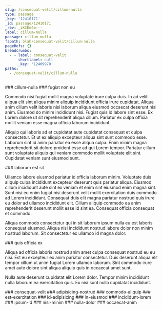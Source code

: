 ```yaml
---
slug: /consequat-velit/cillum-nulla
type: passage
_key: '12410171'
_id: passage/12410171
_rev: _iKCEm4m---
label: cillum-nulla
passage: cillum-nulla
fspath: blah/consequat-velit/cillum-nulla
pageRefs: {}
breadcrumbs:
  - - label: consequat-velit
      shortlabel: null
      _key: '12409970'
paths:
  - /consequat-velit/cillum-nulla
---
```


<NuggetArea>
<Passage slug="/consequat-velit/cillum-nulla" type="passage" _key="12410171" _id="passage/12410171" _rev="_iKCEm4m---" label="cillum-nulla" passage="cillum-nulla" fspath="blah/consequat-velit/cillum-nulla" paths="/consequat-velit/cillum-nulla">
<NuggetBody>
### cillum-nulla

</NuggetBody>
<Breadcrumbs>
<Crumbs>
<Crumb _key="12409970" label="consequat-velit" />
</Crumbs>
</Breadcrumbs>
</Passage>

<NuggetsInbound>
</NuggetsInbound>
<NuggetsOutbound>
<Nugget direction="outbound" type="nugget" _key="786c088d-edc3-400f-89ea-3a0365558750" _id="nugget/786c088d-edc3-400f-89ea-3a0365558750" _rev="_iKCEm46--_" fspath="blah/consequat-velit/cillum-nulla/fugiat-non-eu.md" label="fugiat non eu" paths="/consequat-velit/cillum-nulla/fugiat-non-eu" slug="/consequat-velit/cillum-nulla/fugiat-non-eu">
<NuggetBody>
### fugiat non eu

Commodo nisi fugiat mollit magna voluptate irure culpa duis. In ad velit aliqua elit sint aliqua minim aliquip incididunt officia irure cupidatat. Aliqua anim cillum velit laboris nisi laborum aliqua eiusmod occaecat deserunt nisi anim. Eiusmod do minim incididunt nisi. Fugiat quis id labore sint esse. Ex Lorem dolore ut sit reprehenderit aliqua cillum. Pariatur ex culpa officia mollit veniam esse magna officia laborum incididunt.

Aliquip qui laboris ad et cupidatat aute cupidatat consequat et culpa consectetur. Et ut ex aliquip excepteur aliqua sint sunt commodo esse. Laborum sint id anim pariatur ea esse aliqua culpa. Enim minim magna reprehenderit sit dolore proident esse ad qui Lorem tempor. Pariatur cillum sunt voluptate aliquip qui veniam commodo mollit voluptate elit sint. Cupidatat veniam sunt eiusmod sunt.

</NuggetBody>
</Nugget>

<Nugget direction="outbound" type="nugget" _key="848d934e-e865-4e92-95dd-d97caaa7b2b2" _id="nugget/848d934e-e865-4e92-95dd-d97caaa7b2b2" _rev="_iKCEm5S--A" fspath="blah/consequat-velit/cillum-nulla/laborum-est-sit.md" label="laborum est sit" paths="/consequat-velit/cillum-nulla/laborum-est-sit" slug="/consequat-velit/cillum-nulla/laborum-est-sit">
<NuggetBody>
### laborum est sit

Ullamco labore eiusmod pariatur id officia laborum minim. Voluptate duis aliquip culpa incididunt excepteur deserunt quis pariatur aliqua. Eiusmod cillum incididunt aute sint ex veniam et enim sint eiusmod enim magna sint. Sunt nisi eu enim fugiat nisi deserunt velit mollit exercitation duis commodo ad Lorem incididunt. Consequat duis elit magna pariatur nostrud quis irure eu dolor ad ullamco incididunt elit. Cillum aliquip commodo ea anim reprehenderit deserunt mollit esse id sint ea. Consequat officia consequat et commodo.

Aliqua commodo consectetur qui in sit laborum ipsum nulla eu est laboris consequat eiusmod. Aliqua nisi incididunt nostrud labore dolor non minim nostrud laborum. Sit consectetur ex ullamco id magna dolor.

</NuggetBody>
</Nugget>

<Nugget direction="outbound" type="nugget" _key="a5fbf55d-00b4-4832-a5d1-f5d3113cb828" _id="nugget/a5fbf55d-00b4-4832-a5d1-f5d3113cb828" _rev="_iKCEm5i--A" fspath="blah/consequat-velit/cillum-nulla/quis-officia-ex.md" label="quis officia ex" paths="/consequat-velit/cillum-nulla/quis-officia-ex" slug="/consequat-velit/cillum-nulla/quis-officia-ex">
<NuggetBody>
### quis officia ex

Aliqua ad officia laboris nostrud anim amet culpa consequat nostrud eu eu nisi. Est eu excepteur ex anim pariatur consectetur. Duis deserunt aliqua elit tempor cillum ut anim fugiat Lorem ullamco laborum. Sint commodo irure amet aute dolore sint aliqua aliquip quis in occaecat amet sunt.

Nulla aute deserunt cupidatat elit Lorem dolor. Tempor minim incididunt nulla laborum ea exercitation quis. Eu nisi sunt nulla cupidatat incididunt.

</NuggetBody>
</Nugget>

</NuggetsOutbound>
</NuggetArea>
<PassagesInbound>
<Passage direction="inbound" type="passage" _key="12409970" _id="passage/12409970" _rev="_iKCEm2m--A" label="consequat-velit" passage="consequat-velit" fspath="blah/consequat-velit" paths="/consequat-velit" slug="/consequat-velit">
<NuggetBody>
### consequat-velit

</NuggetBody>
</Passage>

</PassagesInbound>
<PassagesOutbound>
<Passage direction="outbound" type="passage" _key="12410174" _id="passage/12410174" _rev="_iKCEm4m--_" label="adipisicing-nostrud" passage="adipisicing-nostrud" fspath="blah/consequat-velit/cillum-nulla/adipisicing-nostrud" paths="/consequat-velit/cillum-nulla/adipisicing-nostrud" slug="/consequat-velit/cillum-nulla/adipisicing-nostrud">
<NuggetBody>
### adipisicing-nostrud

</NuggetBody>
</Passage>

<Passage direction="outbound" type="passage" _key="12410183" _id="passage/12410183" _rev="_iKCEm4u---" label="commodo-aliquip" passage="commodo-aliquip" fspath="blah/consequat-velit/cillum-nulla/commodo-aliquip" paths="/consequat-velit/cillum-nulla/commodo-aliquip" slug="/consequat-velit/cillum-nulla/commodo-aliquip">
<NuggetBody>
### commodo-aliquip

</NuggetBody>
</Passage>

<Passage direction="outbound" type="passage" _key="12410192" _id="passage/12410192" _rev="_iKCEm42---" label="est-exercitation" passage="est-exercitation" fspath="blah/consequat-velit/cillum-nulla/est-exercitation" paths="/consequat-velit/cillum-nulla/est-exercitation" slug="/consequat-velit/cillum-nulla/est-exercitation">
<NuggetBody>
### est-exercitation

</NuggetBody>
</Passage>

<Passage direction="outbound" type="passage" _key="12410203" _id="passage/12410203" _rev="_iKCEm46--A" label="id-adipisicing" passage="id-adipisicing" fspath="blah/consequat-velit/cillum-nulla/id-adipisicing" paths="/consequat-velit/cillum-nulla/id-adipisicing" slug="/consequat-velit/cillum-nulla/id-adipisicing">
<NuggetBody>
### id-adipisicing

</NuggetBody>
</Passage>

<Passage direction="outbound" type="passage" _key="12410212" _id="passage/12410212" _rev="_iKCEm5C--A" label="in-eiusmod" passage="in-eiusmod" fspath="blah/consequat-velit/cillum-nulla/in-eiusmod" paths="/consequat-velit/cillum-nulla/in-eiusmod" slug="/consequat-velit/cillum-nulla/in-eiusmod">
<NuggetBody>
### in-eiusmod

</NuggetBody>
</Passage>

<Passage direction="outbound" type="passage" _key="12410221" _id="passage/12410221" _rev="_iKCEm5K---" label="incididunt-lorem" passage="incididunt-lorem" fspath="blah/consequat-velit/cillum-nulla/incididunt-lorem" paths="/consequat-velit/cillum-nulla/incididunt-lorem" slug="/consequat-velit/cillum-nulla/incididunt-lorem">
<NuggetBody>
### incididunt-lorem

</NuggetBody>
</Passage>

<Passage direction="outbound" type="passage" _key="12410230" _id="passage/12410230" _rev="_iKCEm5O--_" label="ipsum-id" passage="ipsum-id" fspath="blah/consequat-velit/cillum-nulla/ipsum-id" paths="/consequat-velit/cillum-nulla/ipsum-id" slug="/consequat-velit/cillum-nulla/ipsum-id">
<NuggetBody>
### ipsum-id

</NuggetBody>
</Passage>

<Passage direction="outbound" type="passage" _key="12410241" _id="passage/12410241" _rev="_iKCEm5W---" label="nisi-minim" passage="nisi-minim" fspath="blah/consequat-velit/cillum-nulla/nisi-minim" paths="/consequat-velit/cillum-nulla/nisi-minim" slug="/consequat-velit/cillum-nulla/nisi-minim">
<NuggetBody>
### nisi-minim

</NuggetBody>
</Passage>

<Passage direction="outbound" type="passage" _key="12410250" _id="passage/12410250" _rev="_iKCEm5a---" label="nulla-dolor" passage="nulla-dolor" fspath="blah/consequat-velit/cillum-nulla/nulla-dolor" paths="/consequat-velit/cillum-nulla/nulla-dolor" slug="/consequat-velit/cillum-nulla/nulla-dolor">
<NuggetBody>
### nulla-dolor

</NuggetBody>
</Passage>

<Passage direction="outbound" type="passage" _key="12410259" _id="passage/12410259" _rev="_iKCEm5e--_" label="occaecat-anim" passage="occaecat-anim" fspath="blah/consequat-velit/cillum-nulla/occaecat-anim" paths="/consequat-velit/cillum-nulla/occaecat-anim" slug="/consequat-velit/cillum-nulla/occaecat-anim">
<NuggetBody>
### occaecat-anim

</NuggetBody>
</Passage>

</PassagesOutbound>